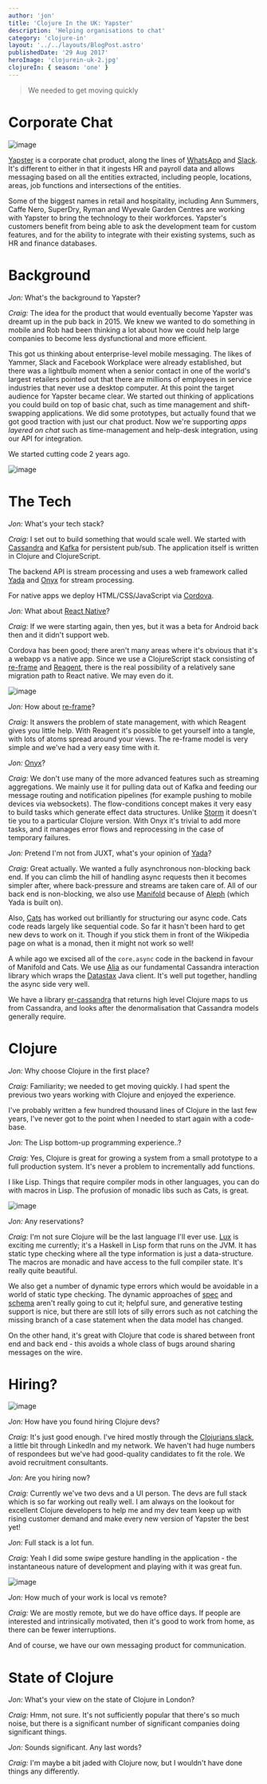 ```yaml
---
author: 'jon'
title: 'Clojure In the UK: Yapster'
description: 'Helping organisations to chat'
category: 'clojure-in'
layout: '../../layouts/BlogPost.astro'
publishedDate: '29 Aug 2017'
heroImage: 'clojurein-uk-2.jpg'
clojureIn: { season: 'one' }
---
```



> We needed to get moving quickly

# Corporate Chat


<Image alt='image' src={yb} />

[Yapster](https://www.yapster.info/) is a corporate chat product, along
the lines of [WhatsApp](https://www.whatsapp.com/) and
[Slack](https://slack.com). It's different to either in that it ingests
HR and payroll data and allows messaging based on all the entities
extracted, including people, locations, areas, job functions and
intersections of the entities.

Some of the biggest names in retail and hospitality, including Ann
Summers, Caffe Nero, SuperDry, Ryman and Wyevale Garden Centres are
working with Yapster to bring the technology to their workforces.
Yapster's customers benefit from being able to ask the development team
for custom features, and for the ability to integrate with their
existing systems, such as HR and finance databases.

# Background

_Jon:_ What's the background to Yapster?

_Craig:_ The idea for the product that would eventually become Yapster
was dreamt up in the pub back in 2015. We knew we wanted to do something
in mobile and Rob had been thinking a lot about how we could help large
companies to become less dysfunctional and more efficient.

This got us thinking about enterprise-level mobile messaging. The likes
of Yammer, Slack and Facebook Workplace were already established, but
there was a lightbulb moment when a senior contact in one of the world's
largest retailers pointed out that there are millions of employees in
service industries that never use a desktop computer. At this point the
target audience for Yapster became clear. We started out thinking of
applications you could build on top of basic chat, such as time
management and shift-swapping applications. We did some prototypes, but
actually found that we got good traction with just our chat product. Now
we're supporting _apps layered on chat_ such as time-management and
help-desk integration, using our API for integration.

We started cutting code 2 years ago.


<Image alt='image' width={200} src={ony} />

# The Tech

_Jon:_ What's your tech stack?

_Craig:_ I set out to build something that would scale well. We started
with [Cassandra](http://cassandra.apache.org/) and
[Kafka](https://kafka.apache.org/) for persistent pub/sub. The
application itself is written in Clojure and ClojureScript.

The backend API is stream processing and uses a web framework called
[Yada](https://github.com/juxt/yada) and
[Onyx](https://github.com/onyx-platform/onyx) for stream processing.

For native apps we deploy HTML/CSS/JavaScript via
[Cordova](http://mubaloo.com/cordova-vs-native-apps/).

_Jon:_ What about [React
Native](https://facebook.github.io/react-native/)?

_Craig:_ If we were starting again, then yes, but it was a beta for
Android back then and it didn't support web.

Cordova has been good; there aren't many areas where it's obvious that
it's a webapp vs a native app. Since we use a ClojureScript stack
consisting of [re-frame](https://github.com/Day8/re-frame) and
[Reagent](https://reagent-project.github.io/), there is the real
possibility of a relatively sane migration path to React native. We may
even do it.


<Image alt='image' src={yt} />

_Jon:_ How about [re-frame](https://github.com/Day8/re-frame)?

_Craig:_ It answers the problem of state management, with which Reagent
gives you little help. With Reagent it's possible to get yourself into a
tangle, with lots of atoms spread around your views. The re-frame model
is very simple and we've had a very easy time with it.

_Jon:_ [Onyx](https://github.com/onyx-platform/onyx)?

_Craig:_ We don't use many of the more advanced features such as
streaming aggregations. We mainly use it for pulling data out of Kafka
and feeding our message routing and notification pipelines (for example
pushing to mobile devices via websockets). The flow-conditions concept
makes it very easy to build tasks which generate effect data structures.
Unlike [Storm](http://storm.apache.org/) it doesn't tie you to a
particular Clojure version. With Onyx it's trivial to add more tasks,
and it manages error flows and reprocessing in the case of temporary
failures.

_Jon:_ Pretend I'm not from JUXT, what's your opinion of
[Yada](https://github.com/juxt/yada)?

_Craig:_ Great actually. We wanted a fully asynchronous non-blocking
back end. If you can climb the hill of handling async requests then it
becomes simpler after, where back-pressure and streams are taken care
of. All of our back end is non-blocking, we also use
[Manifold](https://github.com/ztellman/manifold) because of
[Aleph](https://github.com/ztellman/aleph) (which Yada is built on).

Also, [Cats](https://github.com/funcool/cats) has worked out brilliantly
for structuring our async code. Cats code reads largely like sequential
code. So far it hasn't been hard to get new devs to work on it. Though
if you stick them in front of the Wikipedia page on what is a monad,
then it might not work so well!

A while ago we excised all of the `core.async` code in the backend in
favour of Manifold and Cats. We use
[Alia](https://github.com/mpenet/alia) as our fundamental Cassandra
interaction library which wraps the
[Datastax](https://www.datastax.com/) Java client. It's well put
together, handling the async side very well.

We have a library
[er-cassandra](https://github.com/employeerepublic/er-cassandra) that
returns high level Clojure maps to us from Cassandra, and looks after
the denormalisation that Cassandra models generally require.

# Clojure

_Jon:_ Why choose Clojure in the first place?

_Craig:_ Familiarity; we needed to get moving quickly. I had spent the
previous two years working with Clojure and enjoyed the experience.

I've probably written a few hundred thousand lines of Clojure in the
last few years, I've never got to the point when I needed to start again
with a code-base.

_Jon:_ The Lisp bottom-up programming experience..?

_Craig:_ Yes, Clojure is great for growing a system from a small
prototype to a full production system. It's never a problem to
incrementally add functions.

I like Lisp. Things that require compiler mods in other languages, you
can do with macros in Lisp. The profusion of monadic libs such as Cats,
is great.


<Image alt='image' src={lux} />

_Jon:_ Any reservations?

_Craig:_ I'm not sure Clojure will be the last language I'll ever use.
[Lux](https://github.com/LuxLang/lux) is exciting me currently; it's a
Haskell in Lisp form that runs on the JVM. It has static type checking
where all the type information is just a data-structure. The macros are
monadic and have access to the full compiler state. It's really quite
beautiful.

We also get a number of dynamic type errors which would be avoidable in
a world of static type checking. The dynamic approaches of
[spec](https://clojure.org/about/spec) and
[schema](https://github.com/plumatic/schema) aren't really going to cut
it; helpful sure, and generative testing support is nice, but there are
still lots of silly errors such as not catching the missing branch of a
case statement when the data model has changed.

On the other hand, it's great with Clojure that code is shared between
front end and back end - this avoids a whole class of bugs around
sharing messages on the wire.

# Hiring?


<Image alt='image' src={cc} />

_Jon:_ How have you found hiring Clojure devs?

_Craig:_ It's just good enough. I've hired mostly through the
[Clojurians slack](https://clojurians.slack.com/messages/clojure-uk), a
little bit through LinkedIn and my network. We haven't had huge numbers
of respondees but we've had good-quality candidates to fit the role. We
avoid recruitment consultants.

_Jon:_ Are you hiring now?

_Craig:_ Currently we've two devs and a UI person. The devs are full
stack which is so far working out really well. I am always on the
lookout for excellent Clojure developers to help me and my dev team keep
up with rising customer demand and make every new version of Yapster the
best yet!

_Jon:_ Full stack is a lot fun.

_Craig:_ Yeah I did some swipe gesture handling in the application - the
instantaneous nature of development and playing with it was great fun.


<Image alt='image' src={yt2} />

_Jon:_ How much of your work is local vs remote?

_Craig:_ We are mostly remote, but we do have office days. If people are
interested and intrinsically motivated, then it's good to work from
home, as there can be fewer interruptions.

And of course, we have our own messaging product for communication.

# State of Clojure

_Jon:_ What's your view on the state of Clojure in London?

_Craig:_ Hmm, not sure. It's not sufficiently popular that there's so
much noise, but there is a significant number of significant companies
doing significant things.

_Jon:_ Sounds significant. Any last words?

_Craig:_ I'm maybe a bit jaded with Clojure now, but I wouldn't have
done things any differently.
